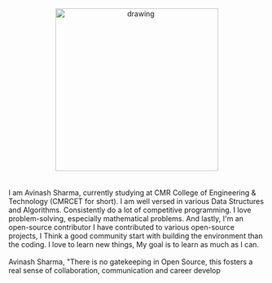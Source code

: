 <center>
<img src="https://d2tafw29dr40of.cloudfront.net/images/avinashsharma.jpg" alt="drawing" width="320" height="320"/>
</center>
<br/><br/>
I am Avinash Sharma, currently studying at CMR College of Engineering & Technology (CMRCET for short). I am well versed in various Data Structures and Algorithms. Consistently do a lot of competitive programming. I love problem-solving, especially mathematical problems. And lastly, I'm an open-source contributor I have contributed to various open-source projects, I Think a good community start with building the environment than the coding. I love to learn new things, My goal is to learn as much as I can.
<br/><br/>
<box>
Avinash Sharma, "There is no gatekeeping in Open Source, this fosters a real sense of collaboration, communication and career develop
</box>